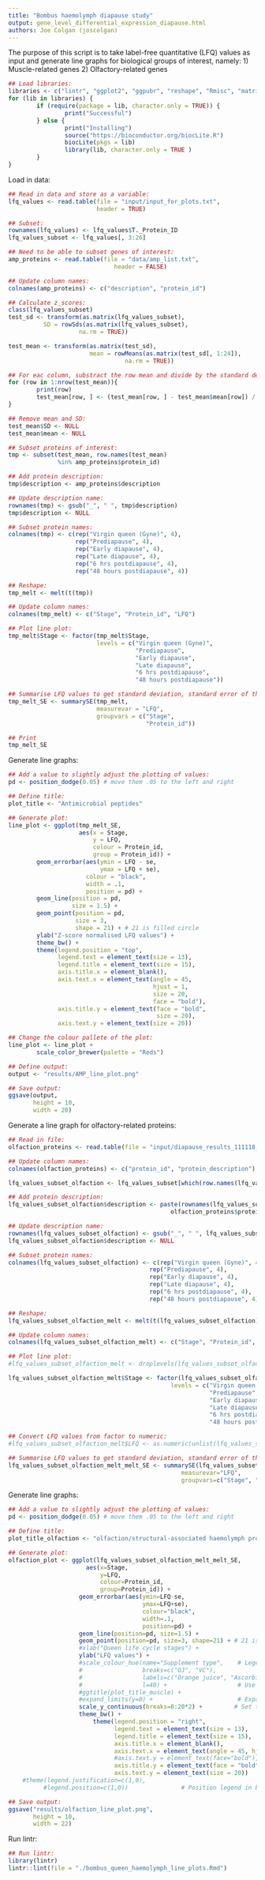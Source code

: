 ```yaml
---
title: "Bombus haemolymph diapause study"
output: gene_level_differential_expression_diapause.html
authors: Joe Colgan (joscolgan)
---
```


The purpose of this script is to take label-free quantitative (LFQ) values as input and generate line graphs for biological groups of interest, namely:
1) Muscle-related genes
2) Olfactory-related genes

```r
## Load libraries:
libraries <- c("lintr", "ggplot2", "ggpubr", "reshape", "Rmisc", "matrixStats")
for (lib in libraries) {
        if (require(package = lib, character.only = TRUE)) {
                print("Successful")
        } else {
                print("Installing")
                source("https://bioconductor.org/biocLite.R")
                biocLite(pkgs = lib)
                library(lib, character.only = TRUE )
        }
}
```

Load in data:

```r
## Read in data and store as a variable:
lfq_values <- read.table(file = "input/input_for_plots.txt",
                         header = TRUE)

## Subset:
rownames(lfq_values) <- lfq_values$T._Protein_ID
lfq_values_subset <- lfq_values[, 3:26]

## Need to be able to subset genes of interest:
amp_proteins <- read.table(file = "data/amp_list.txt",
                              header = FALSE)

## Update column names:
colnames(amp_proteins) <- c("description", "protein_id")

## Calculate z_scores:
class(lfq_values_subset)
test_sd <- transform(as.matrix(lfq_values_subset),
          SD = rowSds(as.matrix(lfq_values_subset),
                    na.rm = TRUE))

test_mean <- transform(as.matrix(test_sd),
                       mean = rowMeans(as.matrix(test_sd[, 1:24]),
                                 na.rm = TRUE))

## For eac column, substract the row mean and divide by the standard deviation:
for (row in 1:nrow(test_mean)){
        print(row)
        test_mean[row, ] <- (test_mean[row, ] - test_mean$mean[row]) / test_mean$SD[row]
}

## Remove mean and SD:
test_mean$SD <- NULL
test_mean$mean <- NULL

## Subset proteins of interest:
tmp <- subset(test_mean, row.names(test_mean)
              %in% amp_proteins$protein_id)

## Add protein description:
tmp$description <- amp_proteins$description

## Update description name:
rownames(tmp) <- gsub("_", " ", tmp$description)
tmp$description <- NULL

## Subset protein names:
colnames(tmp) <- c(rep("Virgin queen (Gyne)", 4),
                   rep("Prediapause", 4),
                   rep("Early diapause", 4),
                   rep("Late diapause", 4),
                   rep("6 hrs postdiapause", 4),
                   rep("48 hours postdiapause", 4))

## Reshape:
tmp_melt <- melt(t(tmp))

## Update column names:
colnames(tmp_melt) <- c("Stage", "Protein_id", "LFQ")

## Plot line plot:
tmp_melt$Stage <- factor(tmp_melt$Stage,
                         levels = c("Virgin queen (Gyne)",
                                    "Prediapause",
                                    "Early diapause",
                                    "Late diapause",
                                    "6 hrs postdiapause",
                                    "48 hours postdiapause"))

## Summarise LFQ values to get standard deviation, standard error of the mean and a default (95%) confidence interval:      
tmp_melt_SE <- summarySE(tmp_melt,
                         measurevar = "LFQ",
                         groupvars = c("Stage",
                                       "Protein_id"))

## Print
tmp_melt_SE
```

Generate line graphs:

```r
## Add a value to slightly adjust the plotting of values:
pd <- position_dodge(0.05) # move them .05 to the left and right

## Define title:
plot_title <- "Antimicrobial peptides"

## Generate plot:
line_plot <- ggplot(tmp_melt_SE,
                    aes(x = Stage,
                        y = LFQ,
                        colour = Protein_id,
                        group = Protein_id)) +
        geom_errorbar(aes(ymin = LFQ - se,
                          ymax = LFQ + se),
                      colour = "black",
                      width = .1,
                      position = pd) +
        geom_line(position = pd,
                  size = 1.5) +
        geom_point(position = pd,
                   size = 3,
                   shape = 21) + # 21 is filled circle
        ylab("Z-score normalised LFQ values") +
        theme_bw() +
        theme(legend.position = "top",
              legend.text = element_text(size = 13),
              legend.title = element_text(size = 15),
              axis.title.x = element_blank(),
              axis.text.x = element_text(angle = 45,
                                         hjust = 1,
                                         size = 20,
                                         face = "bold"),
              axis.title.y = element_text(face = "bold",
                                          size = 20),
              axis.text.y = element_text(size = 20))

## Change the colour pallete of the plot:
line_plot <- line_plot +
        scale_color_brewer(palette = "Reds")

## Define output:
output <- "results/AMP_line_plot.png"

## Save output:
ggsave(output,
       height = 10,
       width = 20)
```

Generate a line graph for olfactory-related proteins:

```r
## Read in file:
olfaction_proteins <- read.table(file = "input/diapause_results_111118_de_proteins_input_for_boxplots.olfaction_proteins.txt", header = FALSE)

## Update column names:
colnames(olfaction_proteins) <- c("protein_id", "protein_description")

lfq_values_subset_olfaction <- lfq_values_subset[which(row.names(lfq_values_subset) %in% olfaction_proteins$protein_id), ]

## Add protein description:
lfq_values_subset_olfaction$description <- paste(rownames(lfq_values_subset_olfaction), 
                                              olfaction_proteins$protein_description, sep =" ")

## Update description name:
rownames(lfq_values_subset_olfaction) <- gsub("_", " ", lfq_values_subset_olfaction$description)
lfq_values_subset_olfaction$description <- NULL

## Subset protein names:
colnames(lfq_values_subset_olfaction) <- c(rep("Virgin queen (Gyne)", 4), 
                                        rep("Prediapause", 4), 
                                        rep("Early diapause", 4),
                                        rep("Late diapause", 4), 
                                        rep("6 hrs postdiapause", 4), 
                                        rep("48 hours postdiapause", 4))

## Reshape:
lfq_values_subset_olfaction_melt <- melt(t(lfq_values_subset_olfaction))

## Update column names:
colnames(lfq_values_subset_olfaction_melt) <- c("Stage", "Protein_id", "LFQ")

## Plot line plot:
#lfq_values_subset_olfaction_melt <- droplevels(lfq_values_subset_olfaction_melt)

lfq_values_subset_olfaction_melt$Stage <- factor(lfq_values_subset_olfaction_melt$Stage, 
                                              levels = c("Virgin queen (Gyne)", 
                                                         "Prediapause", 
                                                         "Early diapause", 
                                                         "Late diapause", 
                                                         "6 hrs postdiapause", 
                                                         "48 hours postdiapause"))

## Convert LFQ values from factor to numeric:
#lfq_values_subset_olfaction_melt$LFQ <- as.numeric(unlist(lfq_values_subset_olfaction_melt$LFQ))

## Summarise LFQ values to get standard deviation, standard error of the mean and a default (95%) confidence interval:      
lfq_values_subset_olfaction_melt_melt_SE <- summarySE(lfq_values_subset_olfaction_melt, 
                                                 measurevar="LFQ", 
                                                 groupvars=c("Stage", "Protein_id"))

```

Generate line graphs:

```r
## Add a value to slightly adjust the plotting of values:
pd <- position_dodge(0.05) # move them .05 to the left and right

## Define title:
plot_title_olfaction <- "olfaction/structural-associated haemolymph proteins"

## Generate plot:
olfaction_plot <- ggplot(lfq_values_subset_olfaction_melt_melt_SE, 
                      aes(x=Stage, 
                          y=LFQ, 
                          colour=Protein_id, 
                          group=Protein_id)) + 
                    geom_errorbar(aes(ymin=LFQ-se, 
                                      ymax=LFQ+se), 
                                      colour="black", 
                                      width=.1, 
                                      position=pd) +
                    geom_line(position=pd, size=1.5) +
                    geom_point(position=pd, size=3, shape=21) + # 21 is filled circle
                    #xlab("Queen life cycle stages") +
                    ylab("LFQ values") +
                    #scale_colour_hue(name="Supplement type",    # Legend label, use darker colors
                    #                 breaks=c("OJ", "VC"),
                    #                 labels=c("Orange juice", "Ascorbic acid"),
                    #                 l=40) +                    # Use darker colors, lightness=40
                    #ggtitle(plot_title_muscle) +
                    #expand_limits(y=0) +                        # Expand y range
                    scale_y_continuous(breaks=0:20*2) +         # Set tick every 4
                    theme_bw() +
                        theme(legend.position = "right",
                              legend.text = element_text(size = 13),
                              legend.title = element_text(size = 15),
                              axis.title.x = element_blank(),
                              axis.text.x = element_text(angle = 45, hjust = 1, size=20, face="bold"),
                              #axis.text.y = element_text(face="bold"),
                              axis.title.y = element_text(face = "bold", size = 20),
                              axis.text.y = element_text(size = 20))
    #theme(legend.justification=c(1,0),
          #legend.position=c(1,0))               # Position legend in bottom right

## Save output:
ggsave("results/olfaction_line_plot.png", 
       height = 10, 
       width = 22)

```

Run lintr:

```r
## Run lintr:
library(lintr)
lintr::lint(file = "./bombus_queen_haemolymph_line_plots.Rmd")
```